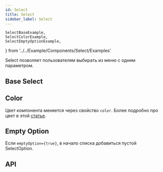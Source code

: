 ```yaml
---
id: Select
title: Select
sidebar_label: Select
---
```


	SelectBaseExample,
    SelectColorExample,
    SelectEmptyOptionExample,
} from '../../Example/Components/Select/Examples'

Select позволяет пользователям выбирать из меню с одним параметром.

## Base Select

<SelectBaseExample />

## Color

Цвет компонента меняется через свойство `color`. Более подробно про цвет в этой [статье](/docs/styles/color#props-color).

<SelectColorExample />

## Empty Option

Если `emptyOption={true}`, в начало списка добавиться пустой SelectOption.

<SelectEmptyOptionExample />

## API

<ApiDoc name='Select' />